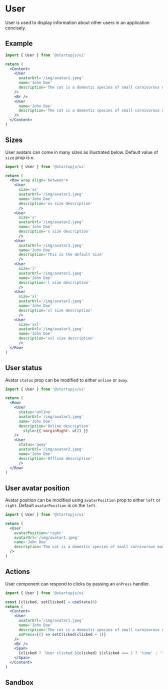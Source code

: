 
# User

User is used to display information about other users in an application concisely.

## Example

```jsx
import { User } from '@startupjs/ui'
```

```jsx example
return (
  <Content>
    <User
      avatarUrl='/img/avatar1.jpeg'
      name='John Doe'
      description='The cat is a domestic species of small carnivorous mammal'
    />
    <Br />
    <User
      name='John Doe'
      description='The cat is a domestic species of small carnivorous mammal'
    />
  </Content>
)
```

## Sizes

User avatars can come in many sizes as illustrated below. Default value of `size` prop is `m`.

```jsx
import { User } from '@startupjs/ui'
```

```jsx example
return (
  <Row wrap align='between'>
    <User
      size='xs'
      avatarUrl='/img/avatar1.jpeg'
      name='John Doe'
      description='xs size description'
      />
    <User
      size='s'
      avatarUrl='/img/avatar2.jpeg'
      name='John Doe'
      description='s size description'
      />
    <User
      avatarUrl='/img/avatar3.jpeg'
      name='John Doe'
      description='This is the default size'
      />
    <User
      size='l'
      avatarUrl='/img/avatar1.jpeg'
      name='John Doe'
      description='l size description'
      />
    <User
      size='xl'
      avatarUrl='/img/avatar2.jpeg'
      name='John Doe'
      description='xl size description'
      />
    <User
      size='xxl'
      avatarUrl='/img/avatar3.jpeg'
      name='John Doe'
      description='xxl size description'
      />
  </Row>
)
```

## User status

Avatar `status` prop can be modified to either `online` or `away`.

```jsx
import { User } from '@startupjs/ui'
```

```jsx example
return (
  <Row>
    <User
      status='online'
      avatarUrl='/img/avatar1.jpeg'
      name='John Doe'
      description='Online description'
        style={{ marginRight: u(2) }}
    />
    <User
      status='away'
      avatarUrl='/img/avatar2.jpeg'
      name='John Doe'
      description='Offline description'
      />
  </Row>
)
```

## User avatar position

Avatar position can be modified using `avatarPosition` prop to either `left` or `right`. Default `avatarPosition` is on the `left`.

```jsx
import { User } from '@startupjs/ui'
```

```jsx example
return (
  <User
    avatarPosition='right'
    avatarUrl='/img/avatar1.jpeg'
    name='John Doe'
    description='The cat is a domestic species of small carnivorous mammal'
  />
)
```

## Actions

User component can respond to clicks by passing an `onPress` handler.

```jsx
import { User } from '@startupjs/ui'
```

```jsx example
const [clicked, setClicked] = useState(0)
return (
  <Content>
    <User
      avatarUrl='/img/avatar1.jpeg'
      name='John Doe'
      description='The cat is a domestic species of small carnivorous mammal'
      onPress={() => setClicked(clicked + 1)}
    />
    <Br />
    <Span>
      {clicked ? `User clicked ${clicked} ${clicked === 1 ? 'time' : 'times'}` : 'Click on user'}
    </Span>
  </Content>
)
```

## Sandbox

<Sandbox Component={User} />  